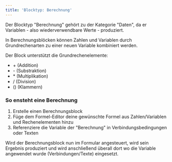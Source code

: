 ```yaml
---
title: 'Blocktyp: Berechnung'
---
```


Der Blocktyp "Berechnung" gehört zu der Kategorie "Daten", da er Variablen - also wiederverwendbare Werte - produziert.

In Berechnungsblöcken können Zahlen und Variablen durch Grundrechenarten zu einer neuen Variable kombiniert werden.

Der Block unterstützt die Grundrechenelemente:

* \+ (Addition)
* \- (Substraktion)
* \* (Multiplikation)
* / (Division)
* () (Klammern)

### So ensteht eine Berechnung

1. Erstelle einen Berechnungsblock
2. Füge dem Formel-Editor deine gewünschte Formel aus Zahlen/Variablen und Rechenelementen hinzu
3. Referenziere die Variable der "Berechnung" in Verbindungsbedingungen oder Texten

Wird der Berechnungsblock nun im Formular angesteuert, wird sein Ergebnis produziert und wird anschließend überall dort wo die Variable angewendet wurde (Verbindungen/Texte) eingesetzt.
